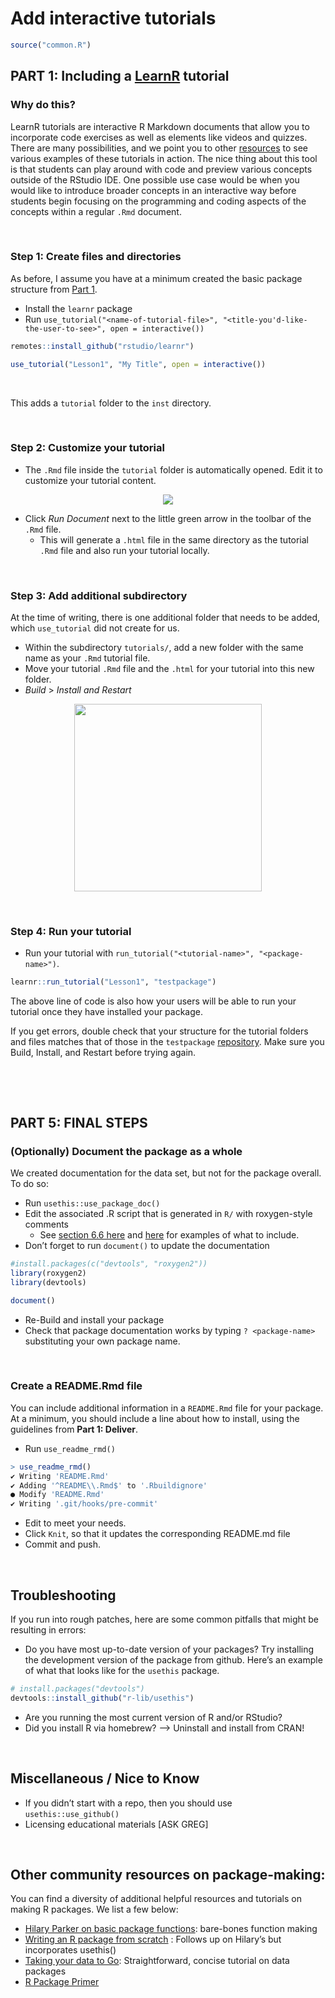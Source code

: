 # Add interactive tutorials {#learnr}

```r
source("common.R")
```

## PART 1: Including a [LearnR](https://blog.rstudio.com/2017/07/11/introducing-learnr/) tutorial

### Why do this?

LearnR tutorials are interactive R Markdown documents that allow you to incorporate code exercises as well as elements like videos and quizzes. There are many possibilities, and we point you to other [resources](https://rstudio.github.io/learnr/index.html) to see various examples of these tutorials in action. The nice thing about this tool is that students can play around with code and preview various concepts outside of the RStudio IDE. One possible use case would be when you would like to introduce broader concepts in an interactive way before students begin focusing on the programming and coding aspects of the concepts within a regular `.Rmd` document. 

<br>


### Step 1: Create files and directories

As before, I assume you have at a minimum created the basic package structure from [Part 1](#data-pkg). 

* Install the `learnr` package
* Run `use_tutorial("<name-of-tutorial-file>", "<title-you'd-like-the-user-to-see>", open = interactive())` 

```r
remotes::install_github("rstudio/learnr")

use_tutorial("Lesson1", "My Title", open = interactive())
```

<br>

This adds a `tutorial` folder to the `inst` directory.

<br>


### Step 2: Customize your tutorial

* The `.Rmd` file inside the `tutorial` folder is automatically opened. Edit it to customize your tutorial content. 

<center>![](images/pkg/tutorial_ss.png)</center>

* Click *Run Document* next to the little green arrow in the toolbar of the `.Rmd` file.
  + This will generate a `.html` file in the same directory as the tutorial `.Rmd` file and also run your tutorial locally.

<br> 

### Step 3: Add additional subdirectory

At the time of writing, there is one additional folder that needs to be added, which `use_tutorial` did not create for us. 

* Within the subdirectory `tutorials/`, add a new folder with the same name as your `.Rmd` tutorial file.
* Move your tutorial `.Rmd` file and the `.html` for your tutorial into this new folder.
* *Build* > *Install and Restart*

<center>![](images/pkg/folders.png){width=300px}</center>

<br>

### Step 4: Run your tutorial
* Run your tutorial with `run_tutorial("<tutorial-name>", "<package-name>")`. 

```r
learnr::run_tutorial("Lesson1", "testpackage")
```


The above line of code is also how your users will be able to run your tutorial once they have installed your package.

If you get errors, double check that your structure for the tutorial folders and files matches that of those in the `testpackage` [repository](https://github.com/rstudio4edu/testpackage).  Make sure you Build, Install, and Restart before trying again. 


<br>

<br>

## PART 5: FINAL STEPS

### (Optionally) Document the package as a whole

We created documentation for the data set, but not for the package overall. To do so: 

* Run `usethis::use_package_doc()`
* Edit the associated .R script that is generated in `R/` with roxygen-style comments
  + See [section 6.6 here](https://r-pkgs.org/man.html) and [here](https://stat545.com/packages05_foofactors-package-02.html#document-the-package-as-whole) for examples of what to include.
* Don't forget to run `document()` to update the documentation


```r
#install.packages(c("devtools", "roxygen2"))
library(roxygen2)
library(devtools)

document()
```

* Re-Build and install your package
* Check that package documentation works by typing `? <package-name>` substituting your own package name.

<br>

### Create a README.Rmd file

You can include additional information in a `README.Rmd` file for your package. At a minimum, you should include a line about how to install, using the guidelines from **Part 1: Deliver**.

* Run `use_readme_rmd()`

```r
> use_readme_rmd()
✔ Writing 'README.Rmd'
✔ Adding '^README\\.Rmd$' to '.Rbuildignore'
● Modify 'README.Rmd'
✔ Writing '.git/hooks/pre-commit'
```

* Edit to meet your needs.
* Click `Knit`, so that it updates the corresponding README.md file
* Commit and push.

<br>

## Troubleshooting
If you run into rough patches, here are some common pitfalls that might be resulting in errors:

* Do you have most up-to-date version of your packages? Try installing the development version of the package from github. Here's an example of what that looks like for the `usethis` package.

```r
# install.packages("devtools")
devtools::install_github("r-lib/usethis")
```

* Are you running the most current version of R and/or RStudio?
* Did you install R via homebrew? --> Uninstall and install from CRAN!

<br>

## Miscellaneous / Nice to Know

* If you didn't start with a repo, then you should use `usethis::use_github()`
* Licensing educational materials [ASK GREG]

<br>

## Other community resources on package-making:

You can find a diversity of additional helpful resources and tutorials on making R packages. We list a few below:

* [Hilary Parker on basic package functions](https://hilaryparker.com/2014/04/29/writing-an-r-package-from-scratch/): bare-bones function making
* [Writing an R package from scratch](https://r-mageddon.netlify.com/post/writing-an-r-package-from-scratch/) : Follows up on Hilary's but incorporates usethis()
* [Taking your data to Go](https://www.davekleinschmidt.com/r-packages/): Straightforward, concise tutorial on data packages
* [R Package Primer](https://kbroman.org/pkg_primer/)


